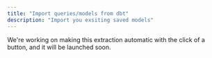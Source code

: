```yaml
---
title: "Import queries/models from dbt"
description: "Import you exsiting saved models"
---
```


<Note>
  We're working on making this extraction automatic with the click of a button, and it will be launched soon.
</Note>


   
<Steps>
  <Step title="Open your local dbt project folder on your computer">
  </Step>

  <Step title="Locate the folder that contains your dbt models (usually under /models)">
  </Step>

  <Step title="Compress the folder to a ZIP file (right-click → 'Compress' or 'Send to ZIP')">
  </Step>

  <Step title="Drag and drop the ZIP file into the Sherloq uploader">
  </Step>
</Steps>





